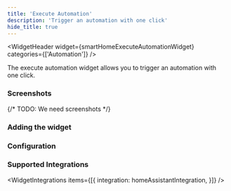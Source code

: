 ```yaml
---
title: 'Execute Automation'
description: 'Trigger an automation with one click'
hide_title: true
---
```




<WidgetHeader
  widget={smartHomeExecuteAutomationWidget}
  categories={['Automation']}
/>

The execute automation widget allows you to trigger an automation with one click.

### Screenshots

{/* TODO: We need screenshots */}

### Adding the widget

<AddingWidget />

### Configuration
<WidgetConfig configuration={smartHomeExecuteAutomationWidget.configuration} />

### Supported Integrations

<WidgetIntegrations items={[{
    integration: homeAssistantIntegration,
}]} />